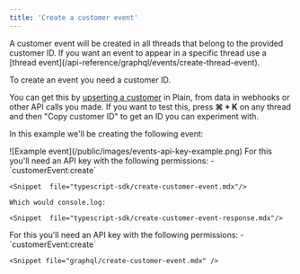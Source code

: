 ```yaml
---
title: 'Create a customer event'
---
```


<Info>
  A customer event will be created in all threads that belong to the provided customer ID. If you
  want an event to appear in a specific thread use a [thread
  event](/api-reference/graphql/events/create-thread-event).
</Info>

To create an event you need a customer ID.

You can get this by [upserting a customer](/api-reference/graphql/customers/upsert) in Plain, from data in webhooks or other API calls you made. If you want to test this, press **⌘ + K** on any thread and then "Copy customer ID" to get an ID you can experiment with.

In this example we'll be creating the following event:

<Frame>![Example event](/public/images/events-api-key-example.png)</Frame>

<Tabs>
  <Tab title="Typescript SDK">
    For this you'll need an API key with the following permissions:
    - `customerEvent:create`

    <Snippet  file="typescript-sdk/create-customer-event.mdx"/>

    Which would console.log:

    <Snippet  file="typescript-sdk/create-customer-event-response.mdx"/>

  </Tab>
  
  <Tab title="GraphQL">
    For this you'll need an API key with the following permissions:
    - `customerEvent:create`

    <Snippet file="graphql/create-customer-event.mdx" />

  </Tab>
</Tabs>
